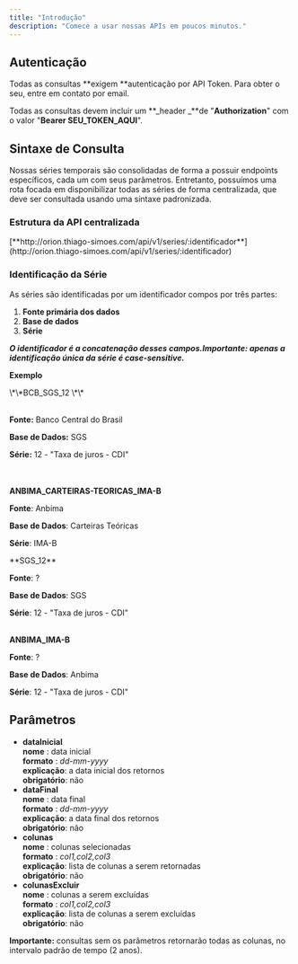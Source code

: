 ```yaml
---
title: "Introdução"
description: "Comece a usar nossas APIs em poucos minutos."
---
```


## Autenticação

Todas as consultas \*\*exigem \*\*autenticação por API Token. Para obter o seu, entre em contato por email.

Todas as consultas devem incluir um **\_header \_**de "**Authorization**" com o valor "**Bearer SEU_TOKEN_AQUI**".

## Sintaxe de Consulta

Nossas séries temporais são consolidadas de forma a possuir endpoints específicos, cada um com seus parâmetros. Entretanto, possuímos uma rota focada em disponibilizar todas as séries de forma centralizada, que deve ser consultada usando uma sintaxe padronizada.

### Estrutura da API centralizada

<Info>
  [**http://orion.thiago-simoes.com/api/v1/series/:identificador**](http://orion.thiago-simoes.com/api/v1/series/:identificador)
</Info>

### Identificação da Série

As séries são identificadas por um identificador compos por três partes:

1. **Fonte primária dos dados**
2. **Base de dados**
3. **Série**

**_O identificador é a concatenação desses campos.Importante: apenas a identificação única da série é case-sensitive._**

**Exemplo**

<Check>
  \*\*BCB_SGS_12 \*\*

  \
  **Fonte:** Banco Central do Brasil

  **Base de Dados:** SGS

  **Série:** 12 - "Taxa de juros - CDI"

  \
  \
  **ANBIMA_CARTEIRAS-TEORICAS_IMA-B**

  **Fonte**: Anbima

  **Base de Dados**: Carteiras Teóricas

  **Série**: IMA-B
</Check>

<Danger>
  **SGS_12**

  **Fonte**: ?

  **Base de Dados**: SGS

  **Série**: 12 - "Taxa de juros - CDI"

  \
  **ANBIMA_IMA-B**

  **Fonte**: ?

  **Base de Dados**: Anbima

  **Série**: 12 - "Taxa de juros - CDI"
</Danger>

## Parâmetros

- **dataInicial**\
  **nome**    : data inicial\
  **formato**    : _dd-mm-yyyy_\
  **explicação**: a data inicial dos retornos\
  **obrigatório**: não
- **dataFinal**\
  **nome**    : data final\
  **formato**    : _dd-mm-yyyy_\
  **explicação**: a data final dos retornos\
  **obrigatório**: não
- **colunas**\
  **nome**    : colunas selecionadas\
  **formato**    : _col1,col2,col3_\
  **explicação**: lista de colunas a serem retornadas\
  **obrigatório**: não
- **colunasExcluir**\
  **nome**    : colunas a serem excluídas\
  **formato**    : _col1,col2,col3_\
  **explicação**: lista de colunas a serem excluídas\
  **obrigatório**: não

**Importante:** consultas sem os parâmetros retornarão todas as colunas, no intervalo padrão de tempo (2 anos).